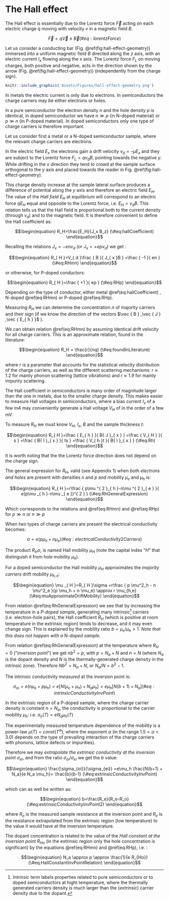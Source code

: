 # The Hall effect


The Hall effect is essentially due to the Lorentz force $\vec { F }$ acting on each electric charge $q$ moving with velocity $v$ in a magnetic field $B$.

$$\begin{equation}
\vec { F } =q\vec { V } \wedge \vec { B }
(\#eq:lorentzForce)
\end{equation}$$

Let us consider a conducting bar (Fig. \@ref(fig:hall-effect-geometry)) immersed into a uniform magnetic field $B$ directed along the $z$ axis, with an electric current $I_x$ flowing along the $x$ axis. The Lorentz force $F_L$ on moving charges, both positive and negative, acts in the direction shown by the arrow (Fig. \@ref(fig:hall-effect-geometry)) (independently from the charge sign).
```r
knitr::include_graphics('Assets/Figures/hall-effect-geometry.png')
```

In metals the electric current is only due to electrons. In semiconductors the charge carriers may be either electrons or holes.

In a pure semiconductor the electron density $n$ and the hole density $p$ is identical, in doped semiconductor we have $n\gg p$ (in N-doped material) or $p\gg n$ (in P-doped material). In doped semiconductors only one type of charge carriers is therefore important.

Let us consider first a metal or a N-doped semiconductor sample, where the relevant charge carriers are electrons.

In the electric field $E_x$ the electrons gain a drift velocity $v_d=–\mu E_x$ and they are subject to the Lorentz force $F_L=qv_dB$, pointing towards the negative $y$. While drifting in the $x$ direction they tend to crowd at the sample surface orthogonal to the $y$ axis and placed towards the reader in Fig. \@ref(fig:hall-effect-geometry).

This charge density increase at the sample lateral surface produces a difference of potential along the $y$ axis and therefore an electric field $E_H$. The value of the *Hall field* $E_H$ at equilibrium will correspond to an electric force $qE_H$ equal and opposite to the Lorentz force, i.e. $E_H=v_d B$. This relation tells us that the Hall field is proportional both to the current density (through $v_d$) and to the magnetic field. It is therefore convenient to define the Hall coefficient as:

$$\begin{equation}
R_H=\frac{E_H}{J_x B_z}
(\#eq:hallCoefficient)
\end{equation}$$

Recalling the relations $J_x=-env_d$ (or $J_x=+epv_d$) we get :


$$\begin{equation}
R_{ H }=V_{ d }\frac { B }{ J_{ x }B } =\frac { -1 }{ en } 
(\#eq:RHmn)
\end{equation}$$

or otherwise, for P-doped conductors:

$$\begin{equation}
 R_{ H }=\frac { +1 }{ ep }
(\#eq:RHp)
\end{equation}$$


Depending on the type of conductor, either metal \@ref(eq:hallCoefficient) , N-doped \@ref(eq:RHmn) or P-doped \@ref(eq:RHp).

Measuring $R_H$ we can determine the concentration $n$ of majority carriers and their sign (if we know the direction of the vectors $\vec { B } ,\vec { J } ,\vec { E_{ h } }$ ).

We can obtain relation \@ref(eq:RHmn) by assuming identical drift velocity for all charge carriers. This is an approximate relation, found in the literature: <!--FIX, source?-->

$$\begin{equation}
 R_H = \frac{r}{nq}
(\#eq:foundInLiterature)
\end{equation}$$


where $r$ is a parameter that accounts for the statistical velocity distribution of the charge carriers, as well as the different scattering mechanisms: $r\approx 1.2$ for mainly phonon scattering (lattice vibrations) and $r\approx 1.9$ for mainly impurity scattering. <!--FIX, mainly? sounds strange-->

The Hall coefficient in semiconductors is many order of magnitude larger than the one in metals, due to the smaller charge density. This makes easier to measure Hall voltages in semiconductors, where a bias current $I_x$ of a few $mA$ may conveniently generate a Hall voltage $V_H$ of in the order of a few $mV$.

To measure $R_H$ we must know $V_H$, $I_x$, $B$ and the sample thickness $t$:

$$\begin{equation}
 R_{ H }=\frac { E_{ h } }{ B{ J }_{ x } } =\frac { V_{ H } }{ s } =\frac { B{ I }_{ x } }{ ts } =\frac { V_{ h }t }{ B{ I }_{ x } } 
(\#eq:Rh)
\end{equation}$$


It is worth noting that the the Lorentz force direction does not depend on the charge sign.

The general expression for $R_H$, valid (see Appendix 1) <!-- FIX --> when *both electrons and holes* are present with densities $n$ and $p$ and mobility $\mu_e$ and $\mu_h$ is:

$$\begin{equation}
 R_{ H }=r\frac { p\mu ^{ 2 }_{ h }-n\mu ^{ 2 }_{ e } }{ e(p\mu _{ h }-n\mu _{ e })^{ 2 } } 
(\#eq:RhGeneralExpression)
\end{equation}$$

Which corresponds to the relations and \@ref(eq:RHmn) and \@ref(eq:RHp) for $p\gg n$ or $n\gg p$

When two types of charge carriers are present the electrical conductivity becomes:

$$\begin{equation}
\sigma =e(p \mu_h + n \mu_e)
(\#eq:electricalConductivity2Carriers)
\end{equation}$$


The product $R_H \sigma$, is named Hall mobility $\mu_H$ (note the capital index "$H$" that distinguish it from hole mobility $\mu_h$).

For a doped semiconductor the Hall mobility $\mu_H$ approximates the *majority carriers* drift mobility $\mu_{h,e}$:

$$\begin{equation}
\mu _{ H }=R_{ H }\sigma =r\frac { p \mu^2_h - n \mu^2_e }{p \mu_h + n \mu_e} \approx r \mu_{h,e} 
(\#eq:muApproximateDriftMobility)
\end{equation}$$


From relation \@ref(eq:RhGeneralExpression) we see that by increasing the temperature in a *P-doped sample*, generating many intrinsic[^4] carriers (i.e. electron-hole pairs), the Hall coefficient $R_H$ (which is positive at room temperature in the extrinsic region) tends to decrease, and it may even change sign. This is explained by the mobility ratio $b=\mu_e/\mu_h>1$. *Note that this does not happen with a* N*-doped sample*.

[^4]: *Intrinsic* term labels properties related to pure semiconductors or to doped semiconductors at hight temperature, where the thermally generated carriers density is much larger than the (*extrinsic*) carrier density due to the dopant.

From relation \@ref(eq:RhGeneralExpression) at the temperature where $R_H=0$ (“*inversion point*”) we get $nb^2=p$, with $p=N_a+N$ <!-- if it is avogadro number it should be N_A? --> and $n=N$ (where $N_a$ is the dopant density and $N$ is the thermally-generated charge density in the intrinsic zone).
Therefore $Nb^2= N_a+N$, or $N_a/N=b^2-1$.

The intrinsic conductivity *measured* at the inversion point is:

$$\begin{equation}
\sigma_{oi} = e(n \mu_e + p \mu_h ) = e[N( \mu_e + \mu_h)+ N_a \mu_h ] = e \mu_h [N(b+1)+N_a]
(\#eq:intrinsicConductivityInvPoint)
\end{equation}$$

In the extrinsic region of a P-doped sample, where the charge carrier density is constant $n=N_a$, the conductivity is proportional to the carrier mobility $\mu_h$: i.e. $\sigma_e(T) = eN_a \mu_h(T)$

The experimentally measured temperature dependence of the mobility is a power-law $\mu(T)=const( T^\alpha)$, where the exponent $\alpha$ (in the range $1.5<\alpha<3.0$) depends on the type of prevailing interaction of the charge carriers with phonons, lattice defects or impurities).

Therefore we may *extrapolate the extrinsic conductivity at the inversion point* $\sigma_{ei}$, and from the ratio ${\sigma_{oi}}/{\sigma_{ei}}$ we get the $b$ value:

$$\begin{equation}
\frac{\sigma_{oi}}{\sigma_{ei}} =e\mu_h \frac{N(b+1) + N_a}{e N_a \mu_h}= \frac{b}{b-1}
(\#eq:extrinsicConductivityInvPoint)
\end{equation}$$

which can as well be written as:

$$\begin{equation}
b=\frac{R_e}{R_e-R_o}
(\#eq:extrinsicConductivityInvPoint2)
\end{equation}$$


where $R_o$ is the measured sample resistance at the inversion point and $R_e$ is the resistance extrapolated from the extrinsic region (low temperature) to the value it would have at the inversion temperature.

The dopant concentration is related to the value of the *Hall constant at the inversion point* $R_{Ho}$ (in the extrinsic region only the hole concentration is significant) by the equations \@ref(eq:RHmn) and \@ref(eq:RHp), i.e. :

$$\begin{equation}
N_a \approx p \approx \frac{1}{e R_{Ho}}
(\#eq:HallConstantInvPointRelation)
\end{equation}$$
